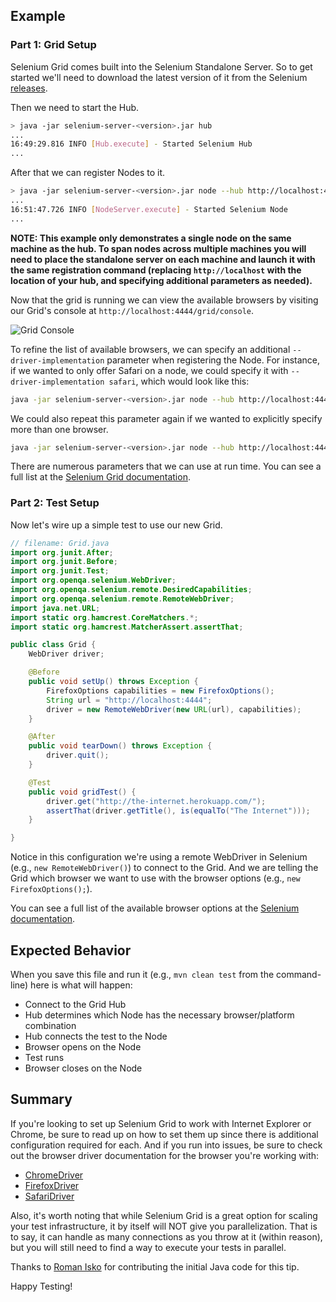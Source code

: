 ## Example

### Part 1: Grid Setup

Selenium Grid comes built into the Selenium Standalone Server. So to get started we'll need to download the latest version of it from the Selenium
[releases](https://github.com/SeleniumHQ/selenium/releases).

Then we need to start the Hub.

```sh
> java -jar selenium-server-<version>.jar hub
...
16:49:29.816 INFO [Hub.execute] - Started Selenium Hub
...
```

After that we can register Nodes to it.

```sh
> java -jar selenium-server-<version>.jar node --hub http://localhost:4444
...
16:51:47.726 INFO [NodeServer.execute] - Started Selenium Node
...
```

__NOTE: This example only demonstrates a single node on the same machine as the hub. To span nodes across multiple machines you will need to place the standalone server on each machine and launch it with the same registration command (replacing `http://localhost` with the location of your hub, and specifying additional parameters as needed).__

Now that the grid is running we can view the available browsers by visiting our Grid's console at `http://localhost:4444/grid/console`.

![Grid Console](./../images/grid-console.png)

To refine the list of available browsers, we can specify an additional `--driver-implementation` parameter when registering the Node.
For instance, if we wanted to only offer Safari on a node, we could specify it with `--driver-implementation safari`, which would look
like this:

```sh
java -jar selenium-server-<version>.jar node --hub http://localhost:4444 --driver-implementation safari
```

We could also repeat this parameter again if we wanted to explicitly specify more than one browser.

```sh
java -jar selenium-server-<version>.jar node --hub http://localhost:4444 --driver-implementation safari --driver-implementation chrome
```

There are numerous parameters that we can use at run time. You can see a full list at the
[Selenium Grid documentation](https://www.selenium.dev/documentation/grid/configuration/cli_options/).

### Part 2: Test Setup

Now let's wire up a simple test to use our new Grid.

```java
// filename: Grid.java
import org.junit.After;
import org.junit.Before;
import org.junit.Test;
import org.openqa.selenium.WebDriver;
import org.openqa.selenium.remote.DesiredCapabilities;
import org.openqa.selenium.remote.RemoteWebDriver;
import java.net.URL;
import static org.hamcrest.CoreMatchers.*;
import static org.hamcrest.MatcherAssert.assertThat;

public class Grid {
    WebDriver driver;

    @Before
    public void setUp() throws Exception {
        FirefoxOptions capabilities = new FirefoxOptions();
        String url = "http://localhost:4444";
        driver = new RemoteWebDriver(new URL(url), capabilities);
    }

    @After
    public void tearDown() throws Exception {
        driver.quit();
    }

    @Test
    public void gridTest() {
        driver.get("http://the-internet.herokuapp.com/");
        assertThat(driver.getTitle(), is(equalTo("The Internet")));
    }

}
```

Notice in this configuration we're using a remote WebDriver in Selenium (e.g., `new RemoteWebDriver()`) to connect to the Grid.
And we are telling the Grid which browser we want to use with the browser options (e.g., `new FirefoxOptions();`).

You can see a full list of the available browser options at the [Selenium documentation](https://www.selenium.dev/documentation/webdriver/browsers/).

## Expected Behavior

When you save this file and run it (e.g., `mvn clean test` from the command-line) here is what will happen:

+ Connect to the Grid Hub
+ Hub determines which Node has the necessary browser/platform combination
+ Hub connects the test to the Node
+ Browser opens on the Node
+ Test runs
+ Browser closes on the Node

## Summary

If you're looking to set up Selenium Grid to work with Internet Explorer or Chrome, be sure to read up on how to set them up since there is
additional configuration required for each. And if you run into issues, be sure to check out the browser driver documentation for the
browser you're working with:

+ [ChromeDriver](https://chromedriver.chromium.org/)
+ [FirefoxDriver](https://firefox-source-docs.mozilla.org/testing/geckodriver/Support.html)
+ [SafariDriver](https://developer.apple.com/documentation/webkit/about_webdriver_for_safari)

Also, it's worth noting that while Selenium Grid is a great option for scaling your test infrastructure, it by itself will NOT give you
parallelization. That is to say, it can handle as many connections as you throw at it (within reason), but you will still need to find a
way to execute your tests in parallel.

Thanks to [Roman Isko](https://github.com/RomanIsko) for contributing the initial Java code for this tip.

Happy Testing!
